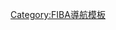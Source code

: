 {{Navbox
| name = 亚洲篮球协会男子队
| title = [[亞洲籃球總會]]國家男子籃球隊
|listclass = hlist
| state = {{{state|autocollapse}}}
| titlestyle = background:#FFA500;
| list1 =
* [[阿富汗国家男子篮球队|阿富汗]]
* [[巴林国家男子篮球队|巴林]]
* [[孟加拉国国家男子篮球队|孟加拉国]]
* [[不丹国家男子篮球队|不丹]]
* [[汶萊國家男子籃球隊|汶萊]] 
* [[柬埔寨国家男子篮球队|柬埔寨]]
* [[中国国家男子篮球队|中国]]
* [[中華台北男子籃球代表隊|中華台北]]
* [[朝鲜国家男子篮球队|朝鲜]]
* [[香港男子籃球代表隊|香港]]
* [[印度国家男子篮球队|印度]]
* [[印尼國家男子籃球隊|印尼]] 
* [[伊朗国家男子篮球队|伊朗]] 
* [[伊拉克国家男子篮球队|伊拉克]] 
* [[日本国家男子篮球队|日本]] 
* [[约旦国家男子篮球队|约旦]] 
* [[哈薩克國家男子籃球隊|哈薩克]] 
* [[韩国国家男子篮球队|韩国]] 
* [[科威特国家男子篮球队|科威特]] 
* [[吉爾吉斯國家男子籃球隊|吉爾吉斯]] 
* [[寮國國家男子籃球隊|寮國]] 
* [[黎巴嫩国家男子篮球队|黎巴嫩]] 
* [[澳門男子籃球代表隊|澳門]] 
* [[马来西亚国家男子篮球队|马来西亚]] 
* [[馬爾地夫國家男子籃球隊|馬爾地夫]] 
* [[蒙古国家男子篮球队|蒙古]] 
* [[缅甸国家男子篮球队|缅甸]] 
* [[尼泊尔国家男子篮球队|尼泊尔]] 
* [[阿曼国家男子篮球队|阿曼]] 
* [[巴基斯坦国家男子篮球队|巴基斯坦]] 
* [[巴勒斯坦国家男子篮球队|巴勒斯坦]] 
* [[菲律宾国家男子篮球队|菲律宾]]
* [[卡達國家男子籃球隊|-{zh-hans:卡塔尔;zh-tw:卡達;zh-hk:卡塔爾}-]]
* [[沙烏地阿拉伯國家男子籃球隊|沙烏地阿拉伯]] 
* [[新加坡国家男子篮球队|新加坡]] 
* [[斯里兰卡国家男子篮球队|斯里兰卡]] 
* [[叙利亚国家男子篮球队|叙利亚]] 
* [[塔吉克國家男子籃球隊|塔吉克]] 
* [[泰国国家男子篮球队|泰国]] 
* [[土庫曼國家男子籃球隊|土庫曼]] 
* [[阿拉伯聯合大公國國家男子籃球隊|阿拉伯聯合大公國]] 
* [[烏茲別克國家男子籃球隊|烏茲別克]] 
* [[越南国家男子篮球队|越南]] 
* [[葉門國家男子籃球隊|葉門]]
}}<noinclude>
{{collapsible option}}

[[Category:FIBA導航模板]]

</noinclude>